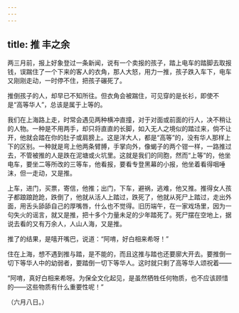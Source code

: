 ```yaml
---
---
---
```

title: 推 丰之余
---



两三月前，报上好象登过一条新闻，说有一个卖报的孩子，踏上电车的踏脚去取报钱，误踹住了一个下来的客人的衣角，那人大怒，用力一推，孩子跌入车下，电车又刚刚走动，一时停不住，把孩子碾死了。

推倒孩子的人，却早已不知所往。但衣角会被踹住，可见穿的是长衫，即使不是“高等华人”，总该是属于上等的。

我们在上海路上走，时常会遇见两种横冲直撞，对于对面或前面的行人，决不稍让的人物。一种是不用两手，却只将直直的长脚，如入无人之境似的踏过来，倘不让开，他就会踏在你的肚子或肩膀上。这是洋大人，都是“高等”的，没有华人那样上下的区别。一种就是弯上他两条臂膊，手掌向外，像蝎子的两个钳一样，一路推过去，不管被推的人是跌在泥塘或火坑里。这就是我们的同胞，然而“上等”的，他坐电车，要坐二等所改的三等车，他看报，要看专登黑幕的小报，他坐着看得咽唾沫，但一走动，又是推。

上车，进门，买票，寄信，他推；出门，下车，避祸，逃难，他又推。推得女人孩子都踉踉跄跄，跌倒了，他就从活人上踏过，跌死了，他就从死尸上踏过，走出外面，用舌头舔舔自己的厚嘴唇，什么也不觉得。旧历端午，在一家戏场里，因为一句失火的谣言，就又是推，把十多个力量未足的少年踏死了。死尸摆在空地上，据说去看的又有万余人，人山人海，又是推。

推了的结果，是嘻开嘴巴，说道：“阿唷，好白相来希呀！”

住在上海，想不遇到推与踏，是不能的，而且这推与踏也还要廓大开去。要推倒一切下等华人中的幼弱者，要踏倒一切下等华人。这时就只剩了高等华人颂祝着——

“阿唷，真好白相来希呀。为保全文化起见，是虽然牺牲任何物质，也不应该顾惜的——这些物质有什么重要性呢！”

（六月八日。）